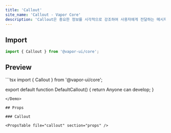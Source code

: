 ```yaml
---
title: 'Callout'
site_name: 'Callout - Vapor Core'
description: 'Callout은 중요한 정보를 시각적으로 강조하여 사용자에게 전달하는 메시지 컴포넌트입니다.'
---
```


## Import

```js
import { Callout } from '@vapor-ui/core';
```

## Preview

<Demo name="default-callout">
```tsx
import { Callout } from '@vapor-ui/core';

export default function DefaultCallout() {
    return <Callout color="primary">Anyone can develop</Callout>;
}
```
</Demo>

## Props

### Callout

<PropsTable file="callout" section="props" />
